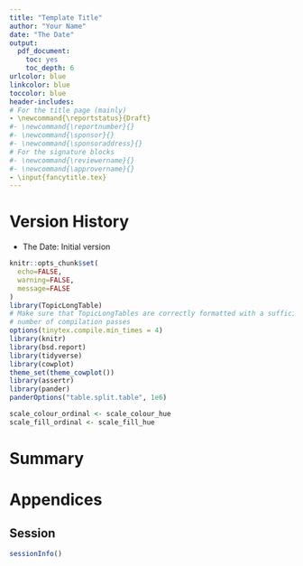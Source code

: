 ```yaml
---
title: "Template Title"
author: "Your Name"
date: "The Date"
output:
  pdf_document:
    toc: yes
    toc_depth: 6
urlcolor: blue
linkcolor: blue
toccolor: blue
header-includes:
# For the title page (mainly)
- \newcommand{\reportstatus}{Draft}
#- \newcommand{\reportnumber}{}
#- \newcommand{\sponsor}{}
#- \newcommand{\sponsoraddress}{}
# For the signature blocks
#- \newcommand{\reviewername}{}
#- \newcommand{\approvername}{}
- \input{fancytitle.tex}
---
```


\listoffigures
\listoftables
\bookmarksetup{startatroot}

# Version History

* The Date: Initial version

```r
knitr::opts_chunk$set(
  echo=FALSE,
  warning=FALSE,
  message=FALSE
)
library(TopicLongTable)
# Make sure that TopicLongTables are correctly formatted with a sufficient
# number of compilation passes
options(tinytex.compile.min_times = 4)
library(knitr)
library(bsd.report)
library(tidyverse)
library(cowplot)
theme_set(theme_cowplot())
library(assertr)
library(pander)
panderOptions("table.split.table", 1e6)

scale_colour_ordinal <- scale_colour_hue
scale_fill_ordinal <- scale_fill_hue
```

# Summary

# Appendices

## Session

```r
sessionInfo()
```
